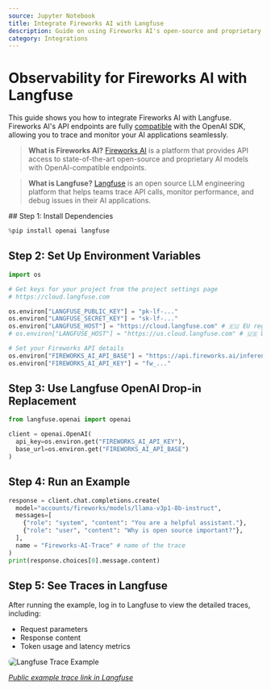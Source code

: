 ```yaml
---
source: Jupyter Notebook
title: Integrate Fireworks AI with Langfuse
description: Guide on using Fireworks AI's open-source and proprietary AI models with Langfuse via the OpenAI SDK.
category: Integrations
---
```


# Observability for Fireworks AI with Langfuse

This guide shows you how to integrate Fireworks AI with Langfuse. Fireworks AI's API endpoints are fully [compatible](https://docs.fireworks.ai/tools-sdks/openai-compatibility) with the OpenAI SDK, allowing you to trace and monitor your AI applications seamlessly.

> **What is Fireworks AI?** [Fireworks AI](https://fireworks.ai/) is a platform that provides API access to state-of-the-art open-source and proprietary AI models with OpenAI-compatible endpoints.

> **What is Langfuse?** [Langfuse](https://langfuse.com) is an open source LLM engineering platform that helps teams trace API calls, monitor performance, and debug issues in their AI applications.

<Steps>
## Step 1: Install Dependencies


```python
%pip install openai langfuse
```

## Step 2: Set Up Environment Variables


```python
import os

# Get keys for your project from the project settings page
# https://cloud.langfuse.com

os.environ["LANGFUSE_PUBLIC_KEY"] = "pk-lf-..." 
os.environ["LANGFUSE_SECRET_KEY"] = "sk-lf-..."
os.environ["LANGFUSE_HOST"] = "https://cloud.langfuse.com" # 🇪🇺 EU region
# os.environ["LANGFUSE_HOST"] = "https://us.cloud.langfuse.com" # 🇺🇸 US region

# Set your Fireworks API details
os.environ["FIREWORKS_AI_API_BASE"] = "https://api.fireworks.ai/inference/v1"
os.environ["FIREWORKS_AI_API_KEY"] = "fw_..."
```

## Step 3: Use Langfuse OpenAI Drop-in Replacement


```python
from langfuse.openai import openai

client = openai.OpenAI(
  api_key=os.environ.get("FIREWORKS_AI_API_KEY"),
  base_url=os.environ.get("FIREWORKS_AI_API_BASE")
)
```

## Step 4: Run an Example


```python
response = client.chat.completions.create(
  model="accounts/fireworks/models/llama-v3p1-8b-instruct",
  messages=[
    {"role": "system", "content": "You are a helpful assistant."},
    {"role": "user", "content": "Why is open source important?"},
  ],
  name = "Fireworks-AI-Trace" # name of the trace
)
print(response.choices[0].message.content)
```

## Step 5: See Traces in Langfuse

After running the example, log in to Langfuse to view the detailed traces, including:

- Request parameters
- Response content
- Token usage and latency metrics

<img src="https://langfuse.com/images/cookbook/integration-fireworks-ai/fireworks-ai-example-trace.png" alt="Langfuse Trace Example" style="border-radius: 8px;" />

_[Public example trace link in Langfuse](https://cloud.langfuse.com/project/cloramnkj0002jz088vzn1ja4/traces/2c11b0e4-eb40-49de-aee9-2ed11bed2839?timestamp=2025-03-05T13%3A31%3A34.781Z&observation=e9668bb4-29d7-4239-87be-e3019480f71f)_
</Steps>


<LearnMore />
